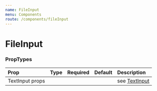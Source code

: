 ```yaml
---
name: FileInput
menu: Components
route: /components/fileInput
---
```



# FileInput

<Playground>
    <FileInput />
</Playground>


### PropTypes

| Prop | Type | Required | Default | Description |
|:-----|:-----|:---------|:--------|:------------|
| TextInput props | | | | see [TextInput](/components/textInput) |
